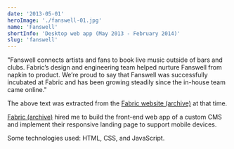 ```yaml
---
date: '2013-05-01'
heroImage: './fanswell-01.jpg'
name: 'Fanswell'
shortInfo: 'Desktop web app (May 2013 - February 2014)'
slug: 'fanswell'
---
```



"Fanswell connects artists and fans to book live music outside of bars and clubs. Fabric’s design and engineering team helped nurture Fanswell from napkin to product. We’re proud to say that Fanswell was successfully incubated at Fabric and has been growing steadily since the in-house team came online."

The above text was extracted from the [Fabric website (archive)](https://web.archive.org/web/20150817082021/http://www.fabricinteractive.com/#works-top) at that time.

[Fabric (archive)](https://web.archive.org/web/20150817082021/http://www.fabricinteractive.com/) hired me to build the front-end web app of a custom CMS and implement their responsive landing page to support mobile devices.

Some technologies used: HTML, CSS, and JavaScript.

<br />
<br />

<FlexBoxRowSpaceBetween>
  <LinkButtonLeftArrowIcon text="Imprint" to="/portfolio/imprint/" />
  <LinkButtonRightArrowIcon text="Pearson" to="/portfolio/pearson/" />
</FlexBoxRowSpaceBetween>
